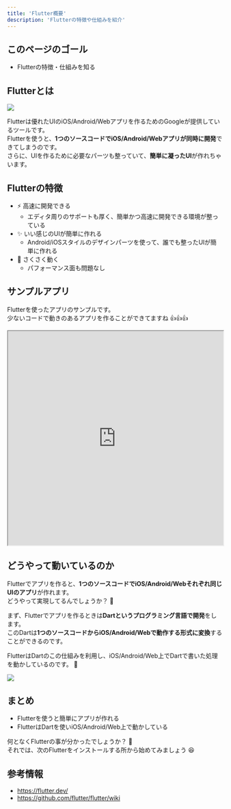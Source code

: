 ```yaml
---
title: 'Flutter概要'
description: 'Flutterの特徴や仕組みを紹介'
---
```


## このページのゴール
- Flutterの特徴・仕組みを知る


## Flutterとは

![](../images/logo_lockup_flutter_horizontal.svg)

Flutterは優れたUIのiOS/Android/Webアプリを作るためのGoogleが提供しているツールです。  
Flutterを使うと、**1つのソースコードでiOS/Android/Webアプリが同時に開発**できてしまうのです。  
さらに、UIを作るために必要なパーツも整っていて、**簡単に凝ったUI**が作れちゃいます。  


## Flutterの特徴

- ⚡️ 高速に開発できる
    - エディタ周りのサポートも厚く、簡単かつ高速に開発できる環境が整っている
- ✨ いい感じのUIが簡単に作れる
    - Android/iOSスタイルのデザインパーツを使って、誰でも整ったUIが簡単に作れる
- 🚀 さくさく動く
    - パフォーマンス面も問題なし


## サンプルアプリ

Flutterを使ったアプリのサンプルです。  
少ないコードで動きのあるアプリを作ることができてますね 👍👍👍

<iframe
    width="100%"
    height="500px"
    src="https://dartpad.dev/embed-flutter.html?split=60&theme=dark&run=true&id=b6409e10de32b280b8938aa75364fa7b">
</iframe>


## どうやって動いているのか
Flutterでアプリを作ると、**1つのソースコードでiOS/Android/Webそれぞれ同じUIのアプリ**が作れます。  
どうやって実現してるんでしょうか？ 🤔

まず、Flutterでアプリを作るときは**Dartというプログラミング言語で開発**をします。  
このDartは**1つのソースコードからiOS/Android/Webで動作する形式に変換**することができるのです。  

FlutterはDartのこの仕組みを利用し、iOS/Android/Web上でDartで書いた処理を動かしているのです。 👀

![](../images/flutter-how-it-works.svg)


## まとめ
- Flutterを使うと簡単にアプリが作れる
- FlutterはDartを使いiOS/Android/Web上で動かしている

何となくFlutterの事が分かったでしょうか？ 🤔  
それでは、次のFlutterをインストールする所から始めてみましょう 😆


## 参考情報
- https://flutter.dev/
- https://github.com/flutter/flutter/wiki